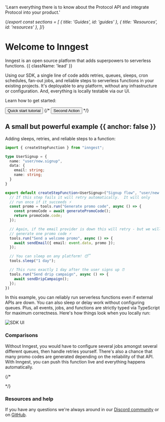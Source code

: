 
  'Learn everything there is to know about the Protocol API and integrate Protocol into your product.'

{/*export const sections = [
   { title: 'Guides', id: 'guides' },
  { title: 'Resources', id: 'resources' },
]*/}

# Welcome to Inngest

Inngest is an open source platform that adds superpowers to serverless functions. {{ className: 'lead' }}

Using our SDK, a single line of code adds retries, queues, sleeps, cron schedules, fan-out jobs, and reliable steps to serverless functions in your existing projects. It's deployable to any platform, without any infrastructure or configuration. And, everything is locally testable via our UI.

Learn how to get started:

<div className="not-prose mb-16 mt-6 flex gap-3">
  <Button size="sm" href="/docs/quick-start" arrow="right">Quick start tutorial</Button>
  {/* <Button size="sm" href="/sdks" variant="secondary">Second Action</Button> */}
</div>

## A small but powerful example {{ anchor: false }}

Adding sleeps, retries, and reliable steps to a function:

<CodeGroup>

```ts {{ language: 'ts' }}
import { createStepFunction } from "inngest";

type UserSignup = {
  name: "user/new.signup",
  data: {
    email: string;
    name: string;
  }
}

export default createStepFunction<UserSignup>("Signup flow", "user/new.signup", ({ event, tools }) => {
  // If this step fails it will retry automatically.  It will only
  // run once if it succeeds ⚡
  const promo = tools.run("Generate promo code", async () => {
    const promoCode = await generatePromoCode();
    return promoCode.code;
  });

  // Again, if the email provider is down this will retry - but we will only
  // generate one promo code ⚡
  tools.run("Send a welcome promo", async () => {
    await sendEmail({ email: event.data, promo });
  });

  // You can sleep on any platform! 😴
  tools.sleep("1 day");

  // This runs exactly 1 day after the user signs up ⏰
  tools.run("Send drip campaign", async () => {
    await sendDripCampaign();
  });
})
```

</CodeGroup>

In this example, you can reliably run serverless functions even if external APIs are down. You can also sleep or delay work without configuring queues. Plus, all events, jobs, and functions are strictly typed via TypeScript for maximum correctness. Here's how things look when you locally run:

![SDK UI](/assets/docs/dev-server-example.png)


### Comparisons

Without Inngest, you would have to configure several jobs amongst several different queues, then handle retries yourself. There's also a chance that many promo codes are generated depending on the reliability of that API. With Inngest, you can push this function live and everything happens automatically.

{/* <Guides />

<Resources /> */}


### Resources and help

If you have any questions we're always around in our [Discord community](https://discord.gg/EuesV2ZSnX) or on [GitHub](https://github.com/inngest/inngest).